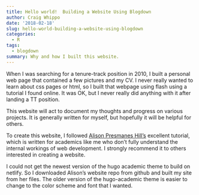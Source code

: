 ```yaml
---
title: Hello world!  Building a Website Using Blogdown
author: Craig Whippo
date: '2018-02-18'
slug: hello-world-building-a-website-using-blogdown
categories:
  - R
tags:
  - blogdown
summary: Why and how I built this website.
---
```

When I was searching for a tenure-track position in 2010, I built a personal web page that contained a few pictures and my CV.  I never really wanted to learn about css pages or html, so I built that webpage using flash using a tutorial I found online.  It was OK, but I never really did anything with it after landing a TT position.

This website will act to document my thoughts and progress on various projects. It is generally written for myself, but hopefully it will be helpful for others. 

To create this website, I followed [Alison Presmanes Hill's](https://alison.rbind.io/post/up-and-running-with-blogdown/) excellent tutorial, which is written for academics like me who don't fully understand the internal workings of web development.  I strongly recommend it to others interested in creating a website.

I could not get the newest version of the hugo academic theme to build on netlify.  So I downloaded Alison's website repo from github and built my site from her files.  The older version of the hugo-academic theme is easier to change to the color scheme and font that I wanted.  




